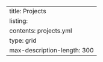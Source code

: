 ---
title: Projects
listing:
  contents: projects.yml
  type: grid
  max-description-length: 300
---